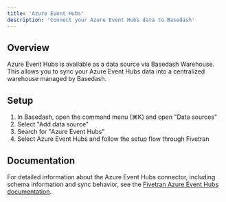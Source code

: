 ```yaml
---
title: 'Azure Event Hubs'
description: 'Connect your Azure Event Hubs data to Basedash'
---
```


## Overview

Azure Event Hubs is available as a data source via Basedash Warehouse. This allows you to sync your Azure Event Hubs data into a centralized warehouse managed by Basedash.

## Setup

1. In Basedash, open the command menu (⌘K) and open "Data sources"
2. Select "Add data source"
3. Search for "Azure Event Hubs"
4. Select Azure Event Hubs and follow the setup flow through Fivetran

## Documentation

For detailed information about the Azure Event Hubs connector, including schema information and sync behavior, see the [Fivetran Azure Event Hubs documentation](https://fivetran.com/docs/connectors/events/azure-event-hubs).
